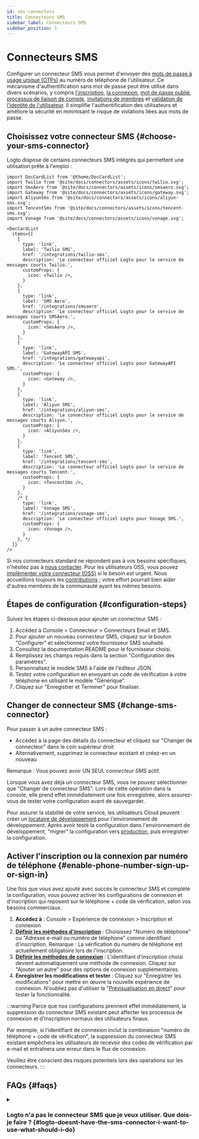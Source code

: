 ```yaml
---
id: sms-connectors
title: Connecteurs SMS
sidebar_label: Connecteurs SMS
sidebar_position: 1
---
```


# Connecteurs SMS

Configurer un connecteur SMS vous permet d'envoyer des [mots de passe à usage unique (OTPs)](https://auth.wiki/otp) au numéro de téléphone de l'utilisateur. Ce mécanisme d'authentification sans mot de passe peut être utilisé dans divers scénarios, y compris [l'inscription](/end-user-flows/sign-up-and-sign-in/sign-up), [la connexion](/end-user-flows/sign-up-and-sign-in/sign-in), [mot de passe oublié](/end-user-flows/sign-up-and-sign-in/reset-password), [processus de liaison de compte](/end-user-flows/sign-up-and-sign-in/social-sign-in#account-linking), [invitations de membres](/end-user-flows/organization-experience/invite-organization-members) et [validation de l'identité de l'utilisateur](/end-user-flows/security-verification). Il simplifie l'authentification des utilisateurs et améliore la sécurité en minimisant le risque de violations liées aux mots de passe.

## Choisissez votre connecteur SMS \{#choose-your-sms-connector}

Logto dispose de certains connecteurs SMS intégrés qui permettent une utilisation prête à l'emploi :

```mdx-code-block
import DocCardList from '@theme/DocCardList';
import Twilio from '@site/docs/connectors/assets/icons/twilio.svg';
import SmsAero from '@site/docs/connectors/assets/icons/smsaero.svg';
import Gateway from '@site/docs/connectors/assets/icons/gateway.svg';
import AliyunSms from '@site/docs/connectors/assets/icons/aliyun-sms.svg';
import TencentSms from '@site/docs/connectors/assets/icons/tencent-sms.svg';
import Vonage from '@site/docs/connectors/assets/icons/vonage.svg';

<DocCardList
  items={[
    {
      type: 'link',
      label: 'Twilio SMS',
      href: '/integrations/twilio-sms',
      description: 'Le connecteur officiel Logto pour le service de messages courts Twilio.',
      customProps: {
        icon: <Twilio />,
      }
    },
    {
      type: 'link',
      label: 'SMS Aero',
      href: '/integrations/smsaero',
      description: 'Le connecteur officiel Logto pour le service de messages courts SMSAero.',
      customProps: {
        icon: <SmsAero />,
      }
    },
    {
      type: 'link',
      label: 'GatewayAPI SMS',
      href: '/integrations/gatewayapi',
      description: 'Le connecteur officiel Logto pour GatewayAPI SMS.',
      customProps: {
        icon: <Gateway />,
      }
    },
    {
      type: 'link',
      label: 'Aliyun SMS',
      href: '/integrations/aliyun-sms',
      description: 'Le connecteur officiel Logto pour le service de messages courts Aliyun.',
      customProps: {
        icon: <AliyunSms />,
      }
    },
    {
      type: 'link',
      label: 'Tencent SMS',
      href: '/integrations/tencent-sms',
      description: 'Le connecteur officiel Logto pour le service de messages courts Tencent.',
      customProps: {
        icon: <TencentSms />,
      }
    },
    /* {
      type: 'link',
      label: 'Vonage SMS',
      href: '/integrations/vonage-sms',
      description: 'Le connecteur officiel Logto pour Vonage SMS.',
      customProps: {
        icon: <Vonage />,
      }
    }, */
  ]}
/>
```

Si nos connecteurs standard ne répondent pas à vos besoins spécifiques, n'hésitez pas à [nous contacter](https://logto.productlane.com/roadmap). Pour les utilisateurs OSS, vous pouvez [implémenter votre connecteur (OSS)](/logto-oss/develop-your-connector/implement-connectors#build-a-passwordless-connector) si le besoin est urgent. Nous accueillons toujours les [contributions](/logto-oss/contribution) ; votre effort pourrait bien aider d'autres membres de la communauté ayant les mêmes besoins.

## Étapes de configuration \{#configuration-steps}

Suivez les étapes ci-dessous pour ajouter un connecteur SMS :

1. Accédez à <CloudLink to="/connectors/passwordless">Console > Connecteur > Connecteurs Email et SMS</CloudLink>.
2. Pour ajouter un nouveau connecteur SMS, cliquez sur le bouton "Configurer" et sélectionnez votre fournisseur SMS souhaité.
3. Consultez la documentation README pour le fournisseur choisi.
4. Remplissez les champs requis dans la section "Configuration des paramètres".
5. Personnalisez le modèle SMS à l'aide de l'éditeur JSON.
6. Testez votre configuration en envoyant un code de vérification à votre téléphone en utilisant le modèle "Générique".
7. Cliquez sur "Enregistrer et Terminer" pour finaliser.

## Changer de connecteur SMS \{#change-sms-connector}

Pour passer à un autre connecteur SMS :

- Accédez à la page des détails du connecteur et cliquez sur "Changer de connecteur" dans le coin supérieur droit
- Alternativement, supprimez le connecteur existant et créez-en un nouveau

Remarque : Vous pouvez avoir UN SEUL _connecteur SMS_ actif.

Lorsque vous avez déjà un connecteur SMS, vous ne pouvez sélectionner que "Changer de connecteur SMS". Lors de cette opération dans la console, elle prend effet immédiatement une fois enregistrée, alors assurez-vous de tester votre configuration avant de sauvegarder.

Pour assurer la stabilité de votre service, les utilisateurs Cloud peuvent créer un [locataire de développement](/logto-cloud/tenant-settings#development) pour l'environnement de développement. Après avoir testé la configuration dans l'environnement de développement, "migrer" la configuration vers [production](/logto-cloud/tenant-settings#production), puis enregistrer la configuration.

## Activer l'inscription ou la connexion par numéro de téléphone \{#enable-phone-number-sign-up-or-sign-in}

Une fois que vous avez ajouté avec succès le connecteur SMS et complété la configuration, vous pouvez activer les configurations de connexion et d'inscription qui reposent sur le téléphone + code de vérification, selon vos besoins commerciaux.

1. **Accédez à** : <CloudLink to="/sign-in-experience/sign-up-and-sign-in">Console > Expérience de connexion > Inscription et connexion</CloudLink>
2. [**Définir les méthodes d'inscription**](/end-user-flows/sign-up-and-sign-in/sign-up) : Choisissez "Numéro de téléphone" ou "Adresse e-mail ou numéro de téléphone" comme identifiant d'inscription. Remarque : La vérification du numéro de téléphone est actuellement obligatoire lors de l'inscription.
3. [**Définir les méthodes de connexion**](/end-user-flows/sign-up-and-sign-in/sign-in) : L'identifiant d'inscription choisi devient automatiquement une méthode de connexion. Cliquez sur "Ajouter un autre" pour des options de connexion supplémentaires.
4. **Enregistrer les modifications et tester** : Cliquez sur "Enregistrer les modifications" pour mettre en œuvre la nouvelle expérience de connexion. N'oubliez pas d'utiliser la "[Prévisualisation en direct](/customization/live-preview)" pour tester la fonctionnalité.

:::warning
Parce que nos configurations prennent effet immédiatement, la suppression du connecteur SMS existant peut affecter les processus de connexion et d'inscription normaux des utilisateurs finaux.

Par exemple, si l'identifiant de connexion inclut la combinaison "numéro de téléphone + code de vérification", la suppression du connecteur SMS existant empêchera les utilisateurs de recevoir des codes de vérification par e-mail et entraînera une erreur dans le flux de connexion.

Veuillez être conscient des risques potentiels lors des opérations sur les connecteurs.
:::

## FAQs \{#faqs}

<details>
<summary>

### Logto n'a pas le connecteur SMS que je veux utiliser. Que dois-je faire ? \{#logto-doesnt-have-the-sms-connector-i-want-to-use-what-should-i-do}

</summary>

Nous travaillons encore sur plus de connecteurs. Si vous avez besoin d'autres options, faites-nous simplement part de vos besoins sur Discord et déposez une demande de fonctionnalité sur [GitHub](https://github.com/logto-io/logto/issues). Si vous avez besoin d'une assistance supplémentaire, vous pouvez également [nous contacter par e-mail](mailto:contact@logto.io).

Pour les utilisateurs de Logto open-source, nous fournissons une méthode de création de connecteur facile à étendre, vous permettant de [personnaliser votre propre connecteur](/logto-oss/develop-your-connector) en fonction de vos scénarios spécifiques. Vous êtes toujours les bienvenus pour soumettre une demande de tirage à Logto, afin que d'autres membres de la communauté puissent également bénéficier de votre travail.

</details>
